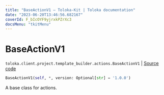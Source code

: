 ```yaml
---
title: "BaseActionV1 — Toloka-Kit | Toloka documentation"
date: "2023-06-20T13:46:56.682167"
coverId: F_bIcOYF9yjrxkPZrXc3
docsMenu: "tkitMenu"
---
```


# BaseActionV1

`toloka.client.project.template_builder.actions.BaseActionV1` | [Source code](https://github.com/Toloka/toloka-kit/blob/v1.2.0/src/client/project/template_builder/actions.py#L26)

```python
BaseActionV1(self, *, version: Optional[str] = '1.0.0')
```

A base class for actions.